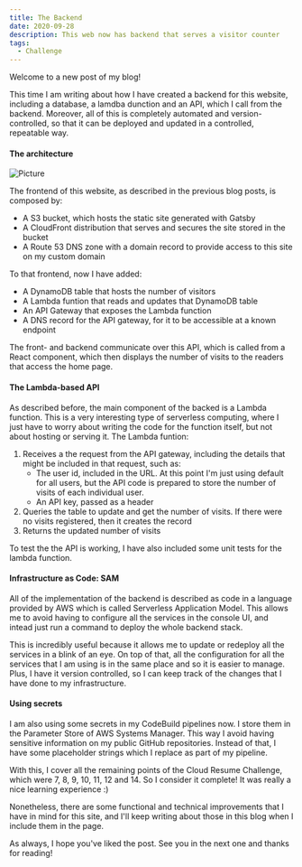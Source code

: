 ```yaml
---
title: The Backend
date: 2020-09-28
description: This web now has backend that serves a visitor counter
tags:
  - Challenge
---
```


Welcome to a new post of my blog!

This time I am writing about how I have created a backend for this website, including a database, a lamdba dunction and an API, which I call from the backend.
Moreover, all of this is completely automated and version-controlled, so that it can be deployed and updated in a controlled, repeatable way.

#### The architecture

![Picture](./arch.png)

The frontend of this website, as described in the previous blog posts, is composed by:
- A S3 bucket, which hosts the static site generated with Gatsby
- A CloudFront distribution that serves and secures the site stored in the bucket
- A Route 53 DNS zone with a domain record to provide access to this site on my custom domain

To that frontend, now I have added:
- A DynamoDB table that hosts the number of visitors
- A Lambda funtion that reads and updates that DynamoDB table
- An API Gateway that exposes the Lambda function
- A DNS record for the API gateway, for it to be accessible at a known endpoint

The front- and backend communicate over this API, which is called from a React component, which then displays the number of visits to the readers that access the home page.

#### The Lambda-based API

As described before, the main component of the backed is a Lambda function. This is a very interesting type of serverless computing, where I just have to worry about writing the code for the function itself, but not about hosting or serving it. The Lambda funtion:
1. Receives a the request from the API gateway, including the details that might be included in that request, such as:
    - The user id, included in the URL. At this point I'm just using default for all users, but the API code is prepared to store the number of visits of each individual user.
    - An API key, passed as a header
1. Queries the table to update and get the number of visits. If there were no visits registered, then it creates the record
1. Returns the updated number of visits

To test the the API is working, I have also included some unit tests for the lambda function.

#### Infrastructure as Code: SAM

All of the implementation of the backend is described as code in a language provided by AWS which is called Serverless Application Model.
This allows me to avoid having to configure all the services in the console UI, and intead just run a command to deploy the whole backend stack.

This is incredibly useful because it allows me to update or redeploy all the services in a blink of an eye. On top of that, all the configuration for all the services that I am using is in the same place and so it is easier to manage. Plus, I have it version controlled, so I can keep track of the changes that I have done to my infrastructure.

#### Using secrets

I am also using some secrets in my CodeBuild pipelines now. I store them in the Parameter Store of AWS Systems Manager. This way I avoid having sensitive information on my public GitHub repositories. Instead of that, I have some placeholder strings which I replace as part of my pipeline.


With this, I cover all the remaining points of the Cloud Resume Challenge, which were 7, 8, 9, 10, 11, 12 and 14. So I consider it complete! It was really a nice learning experience :)

Nonetheless, there are some functional and technical improvements that I have in mind for this site, and I'll keep writing about those in this blog when I include them in the page. 

As always, I hope you've liked the post. See you in the next one and thanks for reading!

